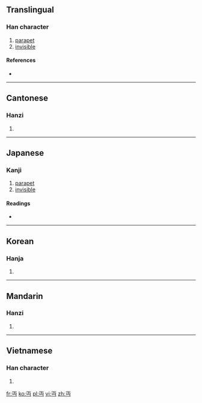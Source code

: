 {{also|丐}}
==Translingual==

===Han character===
{{Han char|rn=1|rad=一|as=03|sn=4|four=1072<sub>7</sub>|canj=一中女尸 (MLVS)}}

# [[parapet]]
# [[invisible]]

====References====
* {{Han ref|kx=0077.020|dkj=00021|dj=0154.020|hdz=10011.050|uh=4E0F|ud=19983|bh=C94D|bd=51533}}

----

==Cantonese==

===Hanzi===
{{yue-hanzi|jyut=|y=min5}}

# {{defn|Cantonese|sort=一03}}

----

==Japanese==
{{attention|ja|Very uncommon in Japanese. More research is needed on this one.}}

===Kanji===
{{ja-kanji|grade=uc|rs=一03}}

# [[parapet]]
# [[invisible]]

====Readings====
* {{ja-readings|on=[[べん]] (ben), [[めん]] (men)|kun=[[みえぬ]] (mienu)}}

----

==Korean==

===Hanja===
{{ko-hanja|hangeul=[[면]]|rv=myeon|mr=myŏn}}

# {{defn|Korean|sort=一03}}

----

==Mandarin==

===Hanzi===
{{cmn-hanzi|pin=[[jū]] ([[ju1]]), [[miǎn]] ([[mian3]])|wg=chü<sup>1</sup>, mien<sup>3</sup>}}

# {{defn|Mandarin|sort=一03}}

----

==Vietnamese==

===Han character===
{{vi-hantu|[[miện]]|rs=一03}}

# {{defn|Vietnamese|sort=一03}}

[[fr:丏]]
[[ko:丏]]
[[pl:丏]]
[[vi:丏]]
[[zh:丏]]